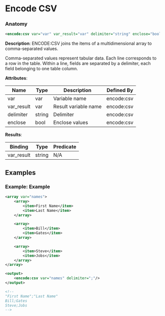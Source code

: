 # Encode CSV

### Anatomy

```xml
<encode:csv var="var" var_result="var" delimiter="string" enclose="bool"/>
```

 **Description**:
 ENCODE:CSV joins the items of a multidimensional array to comma-separated values.

Comma-separated values represent tabular data. Each line corresponds to a row in the table. Within a line, fields are separated by a delimiter, each field belonging to one table column.

**Attributes**:

| Name | Type | Description | Defined By |
| ---- | ---- | ----------- | ---------- |
| var | var | Variable name | encode:csv |
| var_result | var | Result variable name | encode:csv |
| delimiter | string | Delimiter | encode:csv |
| enclose | bool | Enclose values | encode:csv |


**Results**:

| Binding | Type | Predicate |
| ------- | ---- | --------- |
| var_result | string | N/A |


## Examples

### Example: Example

```xml
<array var="names">
	<array>
		<item>First Name</item>
		<item>Last Name</item>
	</array>

	<array>
		<item>Bill</item>
		<item>Gates</item>
	</array>

	<array>
		<item>Steve</item>
		<item>Jobs</item>
	</array>
</array>

<output>
	<encode:csv var="names" delimiter=";"/>
</output>

<!--
"First Name";"Last Name"
Bill;Gates
Steve;Jobs
-->
```


